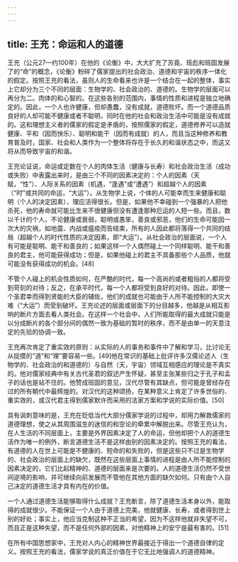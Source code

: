 ```yaml
---
---
---
```

title: 王充：命运和人的道德
---



王充（公元27—约100年）在他的《论衡》中，大大扩充了苏竟、班彪和班固发展了的“命”的概念，《论衡》粉碎了儒家提出的社会政治、道德和宇宙的秩序一体化的假定。按照王充的看法，虽则人的生命看来也许是一个结合在一起的整体，事实上它却分为三个不同的层面：生物学的、社会政治的、道德的。生物学的层面可以再分为二。肉体的和心智的。在这些各别的范围内，事情的性质和进程是独立地确定的。因此，一个人也许健康，但却愚蠢，没有成就，道德败坏。而一个道德品质良好的人却可能不健康或者不聪明，同时在他的社会和政治生活中可能是没有成就的。这和理想主义者的儒家的假定是矛盾的，按照儒家的假定，道德修养可以造就健康、平和（因而快乐）、聪明和能干（因而有成就）的人，而且当这种修养和教育普及时，国家、社会和人类作为一个整体将存在于长久的和谐状态之中，而这又将从而导致宇宙的和谐。

王充论证说，命运或定数在个人的肉体生活（健康与长寿）和社会政治生活（成功或失败）中表露出来时，是由三个不同的因素决定的：个人的因素（天赋，“性”）、人际关系的因素（机遇，“逢遇”或“遭遇”）和超越个人的因素（“时”或共同的命运，“大运”）。从生物学上说，个体的人可能幸而生来健康和聪明（个人的决定因素），理应活得很长。但是，如果他不幸碰到一个强暴的人把他杀死，他的寿命就可能比生来不很健康但没有遭逢那种厄运的人短一些。而且，数以千计的个人，不论健康或衰弱，聪明或愚笨，善良或邪恶，他们的生命可能因一次大的灾祸，如地震、内战或瘟疫而告结束，所有的人因此都将落得一个共同的结局（超越个人的时代性质的决定因素，即“大运”）。从社会政治的层面说，一个人有可能是聪明、能干和善良的；如果这样一个人偶然碰上一个同样聪明、能干和善良的君主，他可能获得成功；但是，如果他碰上的君主不具备那些个人品质，他就可能没有获得成功的机会。[48]

不管个人碰上的机会性质如何，在严酷的时代，每一个高尚的或者粗俗的人都将受到苛刻的对待；反之，在承平时代，每一个人都将受到良好的对待。因此，即使一个圣君幸而得到贤能的大臣的辅佐，他们的成就也可能由于人所不能控制的大灾大难（“大运”）而受到破坏。王充论述的层面或层面下的分目越多，他越是从相互影响的断片方面去看人类社会。在这样一个社会中，人们所能取得的最大成就只能是以分成断片的各个部分间的偶然一致为基础的暂时的秩序，而不是由单一的天意注定的先验的协调一致。

王充再次肯定了重实效的原则：从实际的人的事务和事件中了解和学习，比讨论无从捉摸的“道”和“理”要容易一些。[49]他在常识的基础上批评许多汉儒论述人（生物学的、社会政治的和道德的）与自然（天，宇宙）领域互相感应的理论是不真实的。他对儒家经典中有关古代圣君的叙述产生怀疑，甚至主张某些归之于孔子和孟子的话也是站不住的。他赞成班固的意见，汉代尽管有其缺点，但可能是曾经存在过的所有朝代中最辉煌的。对汉代的这种颂扬，在某种意义上肯定了许多世俗的、重实效的，或汉代君主得到儒家默许而采用的法家方案和学说的实际价值。[50]

具有讽刺意味的是，王充在贬低当代大部分儒家学说的过程中，却用力解救儒家的道德理想，使之从其周围滋生的迷信的和空论的牵累中解脱出来。尽管王充认为，在人生活的不同层面上，主要是外界因素决定了人的命运，但他却把个人的道德生活作为唯一的例外，断言道德生活不是这样由别的因素决定的。按照王充的看法，有道德的人在世上可能是不健康的、短命的和失败的，但是这些只不过是生物学的、社会政治的层面上的缺欠，既然在这些层面上事情的进程是由人所不能控制的因素决定的，它们比起精神的、道德的层面来是次要的。人的道德生活仍然不受世间逆境的影响，并可继续向前发展而不管他在其他方面的缺欠如何。只有由个人自己决定的道德生活才具有内在的价值。

一个人通过道德生活能够取得什么成就？王充断言，除了道德生活本身以外，能取得的成就很少。不能保证一个人由于道德上完美，他就健康、长寿，或者得到世上别的好处；事实上，他应当克制这种不正当的希望，因为不这样他就非失望不可，而且正是这种失望，而不是任何外部的因素，对他精神上的安宁是最有害的。[51]

在所有中国思想家中，王充对人内心的精神世界最接近于得出一个道德自律的定义。按照王充的看法，儒家学说的真正价值在于它无比地强调人的道德精神。